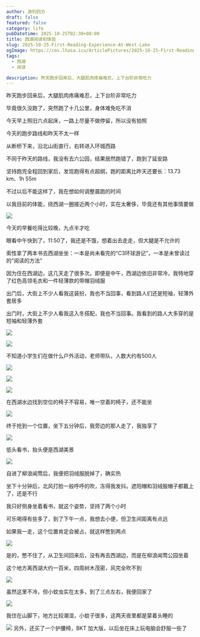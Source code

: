 ```yaml
---
author: 游钓四方
draft: false
featured: false
category: life
pubDatetime: 2025-10-25T02:30+08:00
title: 西湖阅读初体验
slug: 2025-10-25-First-Reading-Experience-At-West-Lake
ogImage: https://cos.lhasa.icu/ArticlePictures/2025-10-25-First-Reading-Experience-At-West-Lake/20251024174914_515_266.jpg_81
tags:
  - 西湖
  - 阅读

description: 昨天跑步回来后，大腿肌肉疼痛难忍，上下台阶非常吃力
---
```



昨天跑步回来后，大腿肌肉疼痛难忍，上下台阶非常吃力

毕竟很久没跑了，突然跑了十几公里，身体难免吃不消

今天早上照旧六点起床，一路上尽量不做停留，所以没有拍照

今天的跑步路线和昨天不太一样

从断桥下来，沿北山街直行，右转进入环城西路

不同于昨天的路线，我没有去六公园，结果居然跑错了，跑到了延安路

坚持跑完全程回到家后，发现跑得有点超纲，跑的距离比昨天还要长：13.73 km、1h 55m

不过以后不能这样了，我在想如何调整晨跑的时间

以我目前的体能，绕西湖一圈接近两个小时，实在太奢侈，毕竟还有其他事情要做

<Img 
  src="20251024174334_503_266.jpg"
  alt=" "
/>

今天的早餐吃得比较晚，九点半才吃

眼看中午快到了，11:50了，我还是不饿，想着出去走走，但大腿是不允许的

索性拿了两本书去西湖坐坐：一本是尚未看完的“C3环球游记”，一本是未曾读过的“阅读的方法”

因为住在西湖边，这几天走了很多次。即便是中午，西湖边依旧非常冷，我特地穿了红色高领毛衣和一件轻薄款的带帽羽绒服

出门后，大街上不少人看我这装扮，我也不当回事，看到路人们还是短袖，轻薄外套居多

出门时，大街上不少人看我这入冬搭配，我也不当回事。我看到的路人大多穿的是短袖和轻薄外套

<Img 
  src="20251024174447_504_266.jpg"
  alt=" "
/>

<Img 
  src="20251024174502_506_266.jpg"
  alt=" "
/>

不知道小学生们在做什么户外活动，老师带队，人数大约有500人

<Img 
  src="20251024174538_508_266.jpg"
  alt=" "
/>

<Img 
  src="20251024174609_509_266.jpg"
  alt=" "
/>

<Img 
  src="20251024174629_510_266.jpg"
  alt=" "
/>

在西湖水边找到空位的椅子不容易，唯一空着的椅子，还不能坐

<Img 
  src="20251024174900_514_266.jpg"
  alt=" "
/>

终于抢到一个位置，坐下五分钟后，我旁边的那人走了，我独享了

<Img 
  src="20251024174837_513_266.jpg"
  alt=" "
/>

低头看书，抬头便是西湖美景

<Img 
  src="20251024174800_512_266.jpg"
  alt=" "
/>

自进了柳浪闻莺后，我便把羽绒服脱掉了，确实热

坐下十分钟后，北风打脸一般呼呼的吹，冻得我发抖。遮阳帽和羽绒服帽子都戴上了，还是不行

我只好侧身坐着看书，就这个姿势，坚持了两个小时

可乐喝得有些多了，到了下午一点，我想去小便，但卫生间距离有点远

如果我一走，这个位置肯定会被占，就这样憋到两点

<Img 
  src="20251024174944_516_266.jpg"
  alt=" "
/>

是的，憋不住了，从卫生间回来后，没有再去西湖边，而是在柳浪闻莺公园坐着

这个地方离西湖大约一百米，四周树木茂密，风完全吹不到

<Img 
  src="20251024174914_515_266.jpg"
  alt=" "
/>

虽然这里不冷，但小蚊虫实在太多，到了三点左右，我便回家了

<Img 
  src="20251024175022_520_266.jpg"
  alt=" "
/>

我住在山脚下，地方比较潮湿，小蚊子很多，这两天夜里都是蒙着头睡的

<Img 
  src="20251024233908_526_266.jpg"
  alt=" "
/>
另外，还买了一个护腰椅，BKT 加大版，以后坐在床上玩电脑会舒服一些了